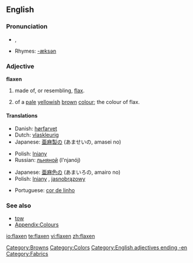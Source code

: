 ==English==

===Pronunciation===
* {{IPA|/ˈflæk.sən/}}, {{SAMPA|/"fl{k.s@n/}}
* Rhymes: [[Rhymes:English:-æksən|-æksən]]

===Adjective===
'''flaxen'''

# made of, or resembling, [[flax]].
# {{colour}} of a [[pale]] [[yellow]]ish [[brown]] [[colour]]; the colour of flax.
#: {{color panel|C2B280}}

====Translations====
{{trans-top|material}}
* Danish: [[hørfarvet]]
* Dutch: [[vlaskleurig]]
* Japanese: [[亜麻]][[製]]の (あませいの, amasei no)
{{trans-mid}}
* Polish: [[lniany]] {{m}}
* Russian: [[льняной]] (l'njanój)
{{trans-bottom}}

{{trans-top|colour}}
* Japanese: [[亜麻]][[色]]の (あまいろの, amairo no)
* Polish: [[lniany]] {{m}}, [[jasnobrązowy]] {{m}}
{{trans-mid}}
* Portuguese: [[cor de linho]] {{f}}
{{trans-bottom}}

===See also===
* [[tow]]
* [[Appendix:Colours]]

[[Category:Browns]]
[[Category:Colors]]
[[Category:English adjectives ending -en]]
[[Category:Fabrics]]

[[io:flaxen]]
[[te:flaxen]]
[[vi:flaxen]]
[[zh:flaxen]]